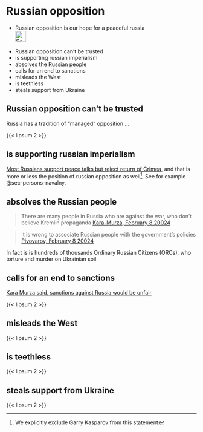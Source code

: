 # Russian opposition {#sec-russia-opposition}

::: {.callout-caution title="Myth"}
- Russian opposition is our hope for a peaceful russia
[<br>![Search for topic in EUvsDisinfo](../all_common_img/EUvsDisinfo_400x240.jpg){height=2em}](https://euvsdisinfo.eu/disinformation-cases/?text=russian%20opposition%20&sort=relevance)
:::

::: {.callout-tip title="Truth"}
- Russian opposition can't be trusted
- is supporting russian imperialism
- absolves the Russian people
- calls for an end to sanctions
- misleads the West
- is teethless
- steals support from Ukraine
:::

## Russian opposition can't be trusted

Russia has a tradition of "managed" opposition ...

{{< lipsum 2 >}}


## is supporting russian imperialism

[Most Russians support peace talks but reject return of Crimea](https://www.washingtonpost.com/world/2022/12/13/russian-poll-peace-crimea/), and that is more or less the position of russian opposition as well^[We explicitly exclude Garry Kasparov from this statement]. See for example @sec-persons-navalny.


## absolves the Russian people

> There are many people in Russia who are against the war, who don't believe Kremlin propaganda
> [Kara-Murza, February 8 20024](https://www.dw.com/en/prisoner-swap-russian-dissidents-conflicted-over-release/a-69844483)

> It is wrong to associate Russian people with the government's policies
> [Pivovarov, February 8 20024](https://www.dw.com/en/prisoner-swap-russian-dissidents-conflicted-over-release/a-69844483)

In fact is is hundreds of thousands Ordinary Russian Citizens (ORCs), who torture and murder on Ukrainian soil. 


## calls for an end to sanctions

[Kara Murza said, sanctions against Russia would be unfair](https://www.pravda.com.ua/eng/news/2024/08/3/7468716/)

{{< lipsum 2 >}}


## misleads the West

{{< lipsum 2 >}}


## is teethless

{{< lipsum 2 >}}


## steals support from Ukraine

{{< lipsum 2 >}}


